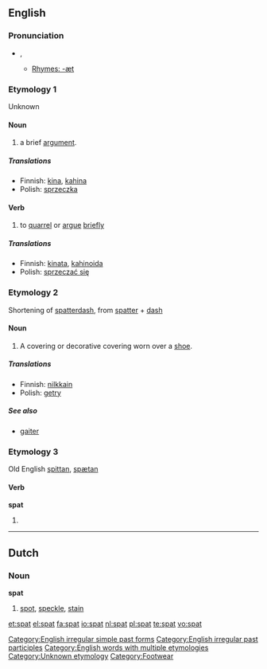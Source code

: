 {{see|spät}}
==English==

===Pronunciation===
*{{IPA|/spæt/}}, {{SAMPA|/sp{t/}}
**[[Rhymes:English:-æt|Rhymes: -æt]]

===Etymology 1===
Unknown

====Noun====
{{en-noun}}

# a brief [[argument]].

=====Translations=====
* Finnish: [[kina]], [[kahina]]
* Polish: [[sprzeczka]] {{f}}
====Verb====
{{en-verb|spat|t|ed}}

# to [[quarrel]] or [[argue]] [[briefly]]

=====Translations=====
* Finnish: [[kinata]], [[kahinoida]]
* Polish: [[sprzeczać się]]
===Etymology 2===
Shortening of [[spatterdash]], from [[spatter]] + [[dash]]

====Noun====
{{en-noun}}

# A covering or decorative covering worn over a [[shoe]].

=====Translations=====
* Finnish: [[nilkkain]]
* Polish: [[getry]]
=====See also=====
*[[gaiter]]

===Etymology 3===
Old English [[spittan]], [[spætan]]

====Verb====
'''spat'''

# {{past of|[[spit]]}}

[[Category:English irregular simple past forms]]
[[Category:English irregular past participles]]
[[Category:English words with multiple etymologies]]
[[Category:Unknown etymology]]

----

==Dutch==

===Noun===
'''spat''' {{m}}

# [[spot]], [[speckle]], [[stain]]

[[Category:Footwear]]

[[et:spat]]
[[el:spat]]
[[fa:spat]]
[[io:spat]]
[[nl:spat]]
[[pl:spat]]
[[te:spat]]
[[vo:spat]]